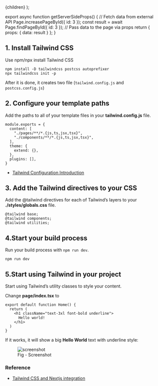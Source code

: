 
  <MyLayoutComponent data={data}>{children}</MyLayoutComponent>
);


export async function getServerSideProps() {
   // Fetch data from external API
  Page.increasePageById({ id: 3 });
  const result = await Page.findPageById({ id: 3 });
  // Pass data to the page via props
  return { props: { data: result } };
}


## 1. Install Tailwind CSS

Use npm/npx install Tailwind CSS

```
npm install -D tailwindcss postcss autoprefixer
npx tailwindcss init -p
```

After it is done, it creates two file (`tailwind.config.js` and `postcss.config.js`)

## 2. Configure your template paths

Add the paths to all of your template files in your **tailwind.config.js** file.

```
module.exports = {
  content: [
    "./pages/**/*.{js,ts,jsx,tsx}",
    "./components/**/*.{js,ts,jsx,tsx}",
  ],
  theme: {
    extend: {},
  },
  plugins: [],
}
```

- [Tailwind Configuration Introduction](https://tailwindcss.com/docs/configuration)

## 3. Add the Tailwind directives to your CSS

Add the @tailwind directives for each of Tailwind’s layers to your **./styles/globals.css** file.

```
@tailwind base;
@tailwind components;
@tailwind utilities;
```

## 4.Start your build process

Run your build process with `npm run dev`.

```
npm run dev
```

## 5.Start using Tailwind in your project

Start using Tailwind’s utility classes to style your content.

Change **page/index.tsx** to

```
export default function Home() {
  return (
    <h1 className="text-3xl font-bold underline">
      Hello world!
    </h1>
  )
}
```

If it works, it will show a big **Hello World** text with underline style:

<figure>
  <img
    alt="screenshot"
    src="/img/next-hello-world.png"
    width={400}
    height={300}
    style={{ margin: "auto" }}
  ></img>
  <figcaption style={{ textAlign: "center" }}>Fig - Screenshot</figcaption>
</figure>

### Reference

- [Tailwind CSS and Nextjs integration](https://tailwindcss.com/docs/guides/nextjs)

<QuickNav />
